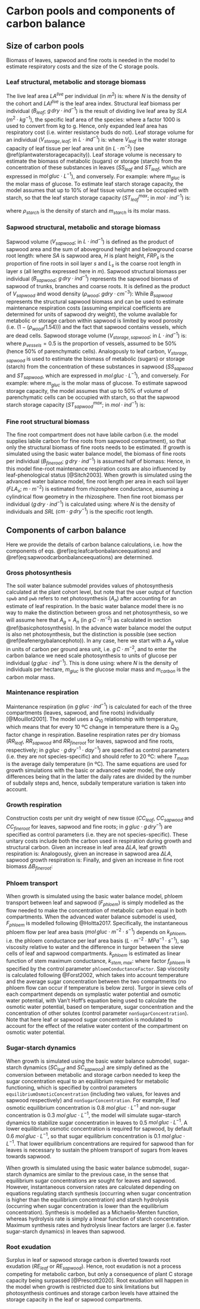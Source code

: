 # Carbon pools and components of carbon balance

## Size of carbon pools {#estimationcarbonpools}

Biomass of leaves, sapwood and fine roots is needed in the model to estimate respiratory costs and the size of the C storage pools. 

### Leaf structural, metabolic and storage biomass

The live leaf area $LA^{live}$ per individual (in $m^2$) is:
\begin{equation}
LA^{live} = 10000 \cdot LAI^{live} / N
(\#eq:leafarea)
\end{equation}
where $N$ is the density of the cohort and $LAI^{live}$ is the leaf area index. Structural leaf biomass per individual ($B_{leaf}$; $g\,dry·ind^{-1}$) is the result of dividing live leaf area by $SLA$ ($m^{2} \cdot kg^{-1}$), the specific leaf area of the species:
\begin{equation}
B_{leaf} = 1000 \cdot LA^{live} / SLA
\end{equation}
where a factor 1000 is used to convert from kg to g. Hence, only expanded leaf area has respiratory cost (i.e. winter resistance buds do not). Leaf storage volume for an individual ($V_{storage,leaf}$; in $L \cdot ind^{-1}$) is:
\begin{equation}
V_{storage, leaf} = LA^{live}  \cdot V_{leaf}
\end{equation}
where $V_{leaf}$ is the water storage capacity of leaf tissue per leaf area unit (in $L\cdot m^{-2}$) (see \@ref(plantwaterstoragecapacity)). Leaf storage volume is necessary to estimate the biomass of metabolic (sugars) or storage (starch) from the concentration of these substances in leaves ($SS_{leaf}$ and $ST_{leaf}$, which are expressed in $mol\,gluc \cdot L^{-1}$), and conversely. For example:
\begin{equation}
B_{sugar,leaf} = SS_{leaf} \cdot V_{storage, leaf} \cdot m_{gluc}
\end{equation}
where $m_{gluc}$ is the molar mass of glucose. To estimate leaf starch storage capacity, the model assumes that up to 10\% of leaf tissue volume can be occupied with starch, so that the leaf starch storage capacity ($ST^{max}_{leaf}$; in $mol \cdot ind^{-1}$) is:
\begin{equation}
ST^{max}_{leaf} = 0.1 \cdot 1000 \cdot \frac{V_{storage, leaf} \cdot \rho_{starch}}{m_{starch}}
\end{equation}

where $\rho_{starch}$ is the density of starch and $m_{starch}$ is its molar mass.

### Sapwood structural, metabolic and storage biomass

Sapwood volume ($V_{sapwood}$; in $L \cdot ind^{-1}$) is defined as the product of sapwood area and the sum of aboveground height and belowground coarse root length:
\begin{equation}
V_{sapwood} = 1000 \cdot SA\cdot (H + \sum_{s}{FRP_s \cdot L_s})
\end{equation}
where $SA$ is sapwood area, $H$ is plant height, $FRP_{s}$ is the proportion of fine roots in soil layer $s$ and $L_{s}$ is the coarse root length in layer $s$ (all lengths expressed here in $m$). Sapwood structural biomass per individual ($B_{sapwood}$; $g\,dry·ind^{-1}$) represents the sapwood biomass of sapwood of trunks, branches and coarse roots. It is defined as the product of $V_{sapwood}$ and wood density  ($\rho_{wood}$; $g dry·cm^{-3}$):
\begin{equation}
B_{sapwood} = 1000 \cdot V_{sapwood} \cdot\rho_{wood}
\end{equation}
While $B_{sapwood}$ represents the structural sapwood biomass and can be used to estimate maintenance respiration costs (assuming empirical coefficients are determined for units of sapwood dry weight), the volume available for metabolic or storage carbon within sapwood is limited by wood porosity (i.e. $(1 - (\rho_{wood}/1.54))$) and the fact that sapwood contains vessels, which are dead cells. Sapwood storage volume ($V_{storage, sapwood}$; in $L \cdot ind^{-1}$) is:
\begin{equation}
V_{storage, sapwood} = V_{sapwood} \cdot (1 - (\rho_{wood}/1.54)) \cdot (1 - p_{vessels})
\end{equation}
where $p_{vessels} = 0.5$ is the proportion of vessels, assumed to be 50\% (hence 50\% of parenchymatic cells). Analogously to leaf carbon, $V_{storage, sapwood}$ is used to estimate the biomass of metabolic (sugars) or storage (starch) from the concentration of these substances in sapwood ($SS_{sapwood}$ and $ST_{sapwood}$, which are expressed in $mol\,gluc \cdot L^{-1}$), and conversely. For example:
\begin{equation}
B_{sugar,sapwood} = SS_{sapwood} \cdot V_{storage, sapwood} \cdot m_{gluc}
\end{equation}
where $m_{gluc}$ is the molar mass of glucose. To estimate sapwood storage capacity, the model assumes that up to 50\% of volume of parenchymatic cells can be occupied with starch, so that the sapwood starch storage capacity ($ST^{max}_{sapwood}$; in $mol \cdot ind^{-1}$) is:
\begin{equation}
ST^{max}_{sapwood} = 0.5 \cdot 1000 \cdot \frac{V_{storage,sapwood} \cdot \rho_{starch}}{m_{starch}}
\end{equation}

### Fine root structural biomass

The fine root compartment does not have labile carbon (i.e. the model supplies labile carbon for fine roots from sapwood compartment), so that only the structural biomass of fine roots needs to be estimated. If growth is simulated using the basic water balance model, the biomass of fine roots per individual ($B_{fineroot}$; $g\,dry·ind^{-1}$) is assumed half of biomass:
\begin{equation}
B_{fineroot} = B_{leaf}/2
\end{equation}
Hence, in this model fine-root maintenance respiration costs are also influenced by leaf-phenological status [@Sitch2003]. When growth is simulated using the advanced water balance model, fine root length per area in each soil layer ($FLA_s$; $m \cdot m^{-2}$) is estimated from rhizosphere conductance, assuming a cylindrical flow geometry in the rhizosphere. Then fine root biomass per individual ($g\,dry\cdot ind^{-1}$) is calculated using:
\begin{equation}
B_{fineroot} = \sum_{s}{\frac{10000\cdot FLA_s}{N\cdot 0.01 \cdot SRL}}
\end{equation}
where $N$ is the density of individuals and $SRL$ ($cm \cdot g\,dry^{-1}$) is the specific root length.


## Components of carbon balance {#carbonbalancecomponents}

Here we provide the details of carbon balance calculations, i.e. how the components of eqs. \@ref(eq:leafcarbonbalanceequations) and \@ref(eq:sapwoodcarbonbalanceequations) are determined.

### Gross photosynthesis

The soil water balance submodel provides values of photosynthesis calculated at the plant cohort level, but note that the user output of function `spwb` and `pwb` refers to net photosynthesis ($A_n$) after accounting for an estimate of leaf respiration. In the basic water balance model there is no way to make the distinction between gross and net photosynthesis, so we will assume here that $A_g = A_n$ (in $g\,C \cdot m^{-2}$) as calculated in section \@ref(basicphotosynthesis). In the advance water balance model the output is also net photosynthesis, but the distinction is possible (see section \@ref(leafenergybalancephoto)). In any case, here we start with a $A_g$ value in units of carbon per ground area unit, i.e. $g\,C \cdot m^{-2}$, and to enter the carbon balance we need scale photosynthesis to units of glucose per individual ($g\,gluc \cdot ind^{-1}$). This is done using:
\begin{equation}
A = \frac{10000 \cdot A_g}{N} \cdot \frac{m_{gluc}}{m_{carbon} \cdot 6}
\end{equation}
where $N$ is the density of individuals per hectare, $m_{gluc}$ is the glucose molar mass and $m_{carbon}$ is the carbon molar mass.

### Maintenance respiration
Maintenance respiration (in $g\,gluc·ind^{-1}$) is calculated for each of the three compartments (leaves, sapwood, and fine roots) individually [@Mouillot2001].  The model uses a $Q_{10}$ relationship with temperature, which means that for every 10 ºC change in temperature there is a $Q_{10}$ factor change in respiration. Baseline respiration rates per dry biomass ($RR_{leaf}$, $RR_{sapwood}$ and $RR_{fineroot}$ for leaves, sapwood and fine roots, respectively; in $g\,gluc \cdot g\,dry^{-1} \cdot day^{-1}$) are specified as control parameters (i.e. they are not species-specific) and should refer to 20 ºC:
\begin{eqnarray}
R_{leaf} &=& (B_{leaf} + B_{sugar,leaf}) \cdot RR_{leaf} \cdot Q_{10}^{(T_{mean}-20)/10} \\
R_{sapwood} &=& (B_{sapwood} + B_{sugar,sapwood}) \cdot RR_{sapwood} \cdot Q_{10}^{(T_{mean}-20)/10} \\
R_{fineroot} &=& B_{fineroot} \cdot RR_{fineroot} \cdot Q_{10}^{(T_{mean}-20)/10} 
\end{eqnarray}
where $T_{mean}$ is the average daily temperature (in ºC). The same equations are used for growth simulations with the basic or advanced water model, the only differences being that in the latter the daily rates are divided by the number of subdaily steps and, hence, subdaily temperature variation is taken into account.

### Growth respiration

Construction costs per unit dry weight of new tissue ($CC_{leaf}$, $CC_{sapwood}$ and $CC_{fineroot}$ for leaves, sapwood and fine roots; in $g\,gluc \cdot g\,dry^{-1}$) are specified as control parameters (i.e. they are not species-specific). These unitary costs include both the carbon used in respiration during growth and structural carbon. Given an increase in leaf area $\Delta LA$, leaf growth respiration is:
\begin{equation}
G_{leaf} = \Delta LA \cdot CC_{leaf} \cdot 1000 / SLA
(\#eq:leafconstructioncost)
\end{equation}
Analogously, given an increase in sapwood area $\Delta LA$, sapwood growth respiration is:
\begin{equation}
G_{sapwood} = \Delta SA \cdot CC_{sapwood} \cdot (H + \sum_{s}{FRP_s \cdot L_s}) \cdot \rho_{wood}
\end{equation}
Finally, and given an increase in fine root biomass $\Delta B_{fineroot}$:
\begin{equation}
G_{fineroot} = \Delta B_{fineroot} \cdot CC_{fineroot}
\end{equation}

### Phloem transport

When growth is simulated using the basic water balance model, phloem transport between leaf and sapwood ($F_{phloem}$) is simply modelled as the flow needed to make the concentration of metabolic carbon equal in both compartments. When the advanced water balance submodel is used, $F_{phloem}$ is modelled following @Holtta2017. Specifically, the instantaneous phloem flow per leaf area basis ($mol\,gluc\cdot m^{-2} \cdot s^{-1}$) depends on $k_{phloem}$, i.e. the phloem conductance per leaf area basis ($L\cdot m^{-2} \cdot MPa^{-1} \cdot s^{-1}$), sap viscosity relative to water and the difference in turgor between the sieve cells of leaf and sapwood compartments. $k_{phloem}$ is estimated as linear function of stem maximum conductance, $k_{stem,max}$:
\begin{equation}
k_{phloem} = f_{phloem} \cdot k_{stem,\max}
\end{equation}
where factor $f_{phloem}$ is specified by the control parameter `phloemConductanceFactor`. Sap viscosity is calculated following @Forst2002, which takes into account temperature and the average sugar concentration between the two compartments (no phloem flow can occur if temperature is below zero). Turgor in sieve cells of each compartment depends on symplastic water potential and osmotic water potential, with Van't Hoff's equation being used to calculate the osmotic water potential, based on temperature, sugar concentration and the concentration of other solutes (control parameter `nonSugarConcentration`). Note that here leaf or sapwood sugar concentration is modulated to account for the effect of the relative water content of the compartment on osmotic water potential.


### Sugar-starch dynamics

When growth is simulated using the basic water balance submodel, sugar-starch dynamics ($SC_{leaf}$ and $SC_{sapwood}$) are simply defined as the conversion between metabolic and storage carbon needed to keep the sugar concentration equal to an equilibrium required for metabolic functioning, which is specified by control parameters `equilibriumOsmoticConcentration` (including two values, for leaves and sapwood respectively) and `nonSugarConcentration`. For example, if leaf osmotic equilibrium concentration is 0.8 $mol\,gluc \cdot L^{-1}$ and non-sugar concentration is 0.3 $mol\,gluc \cdot L^{-1}$, the model will simulate sugar-starch dynamics to stabilize sugar concentration in leaves to 0.5 $mol\,gluc \cdot L^{-1}$. A lower equilibrium osmotic concentration is required for sapwood, by default 0.6 $mol\,gluc \cdot L^{-1}$, so that sugar equilibrium concentration is 0.1 $mol\,gluc \cdot L^{-1}$. That lower equilibrium concentrations are required for sapwood than for leaves is necessary to sustain the phloem transport of sugars from leaves towards sapwood.

When growth is simulated using the basic water balance submodel, sugar-starch dynamics are similar to the previous case, in the sense that equilibrium sugar concentrations are sought for leaves and sapwood. However, instantaneous conversion rates are calculated depending on equations regulating starch synthesis (occurring when sugar concentration is higher than the equilibrium concentration) and starch hydrolysis (occurring when sugar concentration is lower than the equilibrium concentration). Synthesis is modelled as a Michaelis-Menten function, whereas hydrolysis rate is simply a linear function of starch concentration. Maximum synthesis rates and hydrolysis linear factors are larger (i.e. faster sugar-starch dynamics) in leaves than sapwood.

### Root exudation

Surplus in leaf or sapwood storage carbon is diverted towards root exudation ($RE_{leaf}$ or $RE_{sapwood}$). Hence, root exudation is not a process competing for metabolic carbon, but only a consequence of plant C storage capacity being surpassed [@Prescott2020]. Root exudation will happen in the model when growth is restricted due to sink limitations but photosynthesis continues and storage carbon levels have attained the storage capacity in the leaf or sapwood compartments.